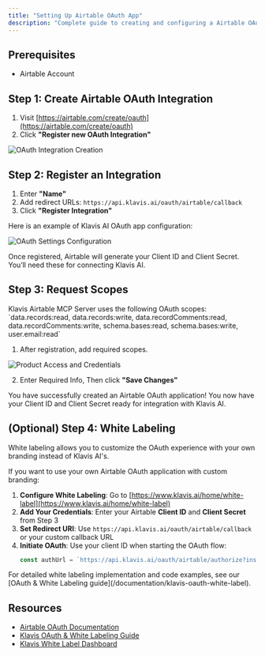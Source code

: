 ```yaml
---
title: "Setting Up Airtable OAuth App"
description: "Complete guide to creating and configuring a Airtable OAuth application"
---
```


## Prerequisites

- Airtable Account

## Step 1: Create Airtable OAuth Integration

1. Visit [https://airtable.com/create/oauth](https://airtable.com/create/oauth)
2. Click **"Register new OAuth Integration"**

<img src="/images/knowledge-base/airtable_oauth_app/airtable_step1_oauth.png" alt="OAuth Integration Creation" />

## Step 2: Register an Integration

1. Enter **"Name"**
2. Add redirect URLs: `https://api.klavis.ai/oauth/airtable/callback`
3. Click **"Register Integration"**

Here is an example of Klavis AI OAuth app configuration:

<img src="/images/knowledge-base/airtable_oauth_app/airtable_step2_redirect.png" alt="OAuth Settings Configuration" />

Once registered, Airtable will generate your Client ID and Client Secret. You’ll need these for connecting Klavis AI.

## Step 3: Request Scopes

<Note>
Klavis Airtable MCP Server uses the following OAuth scopes: `data.records:read, data.records:write, data.recordComments:read, data.recordComments:write, schema.bases:read, schema.bases:write, user.email:read`
</Note>

1. After registration, add required scopes.

<img src="/images/knowledge-base/airtable_oauth_app/airtable_step3_scopes.png" alt="Product Access and Credentials" />

2. Enter Required Info, Then click **"Save Changes"**

<Check>
You have successfully created an Airtable OAuth application! You now have your Client ID and Client Secret ready for integration with Klavis AI.
</Check>

## (Optional) Step 4: White Labeling

<Note>
White labeling allows you to customize the OAuth experience with your own branding instead of Klavis AI's.
</Note>

If you want to use your own Airtable OAuth application with custom branding:

1. **Configure White Labeling**: Go to [https://www.klavis.ai/home/white-label](https://www.klavis.ai/home/white-label)
2. **Add Your Credentials**: Enter your Airtable **Client ID** and **Client Secret** from Step 3
3. **Set Redirect URI**: Use `https://api.klavis.ai/oauth/airtable/callback` or your custom callback URL
4. **Initiate OAuth**: Use your client ID when starting the OAuth flow:
   ```javascript
   const authUrl = `https://api.klavis.ai/oauth/airtable/authorize?instance_id=${instanceId}&client_id=${yourClientId}`;
   ```

<Tip>
For detailed white labeling implementation and code examples, see our [OAuth & White Labeling guide](/documentation/klavis-oauth-white-label).
</Tip>

## Resources
- [Airtable OAuth Documentation](https://airtable.com/developers/web/guides/oauth-integrations)
- [Klavis OAuth & White Labeling Guide](/documentation/klavis-oauth-white-label)
- [Klavis White Label Dashboard](https://www.klavis.ai/home/white-label)